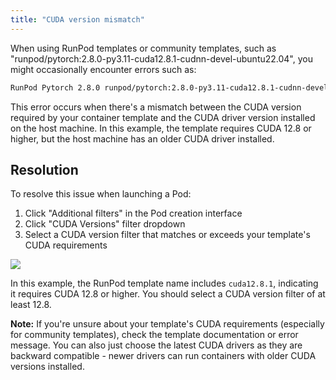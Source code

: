 ```yaml
---
title: "CUDA version mismatch"
---
```


When using RunPod templates or community templates, such as "runpod/pytorch:2.8.0-py3.11-cuda12.8.1-cudnn-devel-ubuntu22.04", you might occasionally encounter errors such as:

```bash
RunPod Pytorch 2.8.0 runpod/pytorch:2.8.0-py3.11-cuda12.8.1-cudnn-devel-ubuntu22.04 start container for runpod/pytorch:2.8.0-py3.11-cuda12.8.1-cudnn-devel-ubuntu22.04: begin error starting container: Error response from daemon: failed to create task for container: failed to create shim task: OCI runtime create failed: runc create failed: unable to start container process: error during container init: error running prestart hook #0: exit status 1, stdout: , stderr: Auto-detected mode as 'legacy' nvidia-container-cli: requirement error: unsatisfied condition: cuda>=12.8, please update your driver to a newer version, or use an earlier cuda container: unknown
```

This error occurs when there's a mismatch between the CUDA version required by your container template and the CUDA driver version installed on the host machine. In this example, the template requires CUDA 12.8 or higher, but the host machine has an older CUDA driver installed.

## Resolution

To resolve this issue when launching a Pod:
1. Click "Additional filters" in the Pod creation interface
2. Click "CUDA Versions" filter dropdown
3. Select a CUDA version filter that matches or exceeds your template's CUDA requirements

<Frame>
  <img src="/images/additional-filter-cuda-version.png" />
</Frame>

In this example, the RunPod template name includes `cuda12.8.1`, indicating it requires CUDA 12.8 or higher. You should select a CUDA version filter of at least 12.8.

**Note:** If you're unsure about your template's CUDA requirements (especially for community templates), check the template documentation or error message. You can also just choose the latest CUDA drivers as they are backward compatible - newer drivers can run containers with older CUDA versions installed.